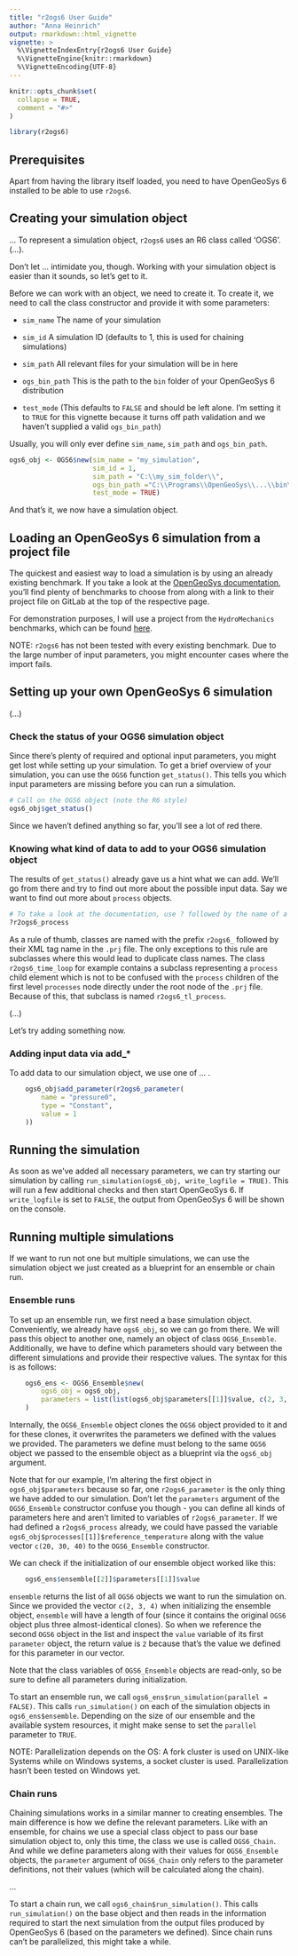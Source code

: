 ```yaml
---
title: "r2ogs6 User Guide"
author: "Anna Heinrich"
output: rmarkdown::html_vignette
vignette: >
  %\VignetteIndexEntry{r2ogs6 User Guide}
  %\VignetteEngine{knitr::rmarkdown}
  %\VignetteEncoding{UTF-8}
---
```


```r
knitr::opts_chunk$set(
  collapse = TRUE,
  comment = "#>"
)
```

```r
library(r2ogs6)
```

## Prerequisites
Apart from having the library itself loaded, you need to have OpenGeoSys 6 installed to be able to use `r2ogs6`. 

## Creating your simulation object
...
To represent a simulation object, `r2ogs6` uses an R6 class called 'OGS6'. (...). 

Don't let ... intimidate you, though. Working with your simulation object is easier than it sounds, so let's get to it. 

Before we can work with an object, we need to create it. To create it, we need to call the class constructor and provide it with some parameters:

* `sim_name` The name of your simulation

* `sim_id` A simulation ID (defaults to 1, this is used for chaining simulations)

* `sim_path` All relevant files for your simulation will be in here

* `ogs_bin_path` This is the path to the `bin` folder of your OpenGeoSys 6 distribution

* `test_mode` (This defaults to `FALSE` and should be left alone. I'm setting it to `TRUE` for this vignette because it turns off path validation and we haven't supplied a valid `ogs_bin_path`)

Usually, you will only ever define `sim_name`, `sim_path` and `ogs_bin_path`.

```r
ogs6_obj <- OGS6$new(sim_name = "my_simulation",
                     sim_id = 1,
                     sim_path = "C:\\my_sim_folder\\",
                     ogs_bin_path ="C:\\Programs\\OpenGeoSys\\...\\bin\\",
                     test_mode = TRUE)
```

And that's it, we now have a simulation object. 


## Loading an OpenGeoSys 6 simulation from a project file
The quickest and easiest way to load a simulation is by using an already existing benchmark. If you take a look at the [OpenGeoSys documentation](https://www.opengeosys.org/docs/benchmarks/elliptic/elliptic-dirichlet/), you'll find plenty of benchmarks to choose from along with a link to their project file on GitLab at the top of the respective page.

For demonstration purposes, I will use a project from the `HydroMechanics` benchmarks, which can be found [here](https://gitlab.opengeosys.org/ogs/ogs/-/tree/master/Tests/Data/HydroMechanics/IdealGas/flow_free_expansion).

NOTE: `r2ogs6` has not been tested with every existing benchmark. Due to the large number of input parameters, you might encounter cases where the import fails.


## Setting up your own OpenGeoSys 6 simulation
(...)


### Check the status of your OGS6 simulation object
Since there's plenty of required and optional input parameters, you might get lost while setting up your simulation. To get a brief overview of your simulation, you can use the `OGS6` function `get_status()`. This tells you which input parameters are missing before you can run a simulation.

```r
# Call on the OGS6 object (note the R6 style)
ogs6_obj$get_status()
```

Since we haven't defined anything so far, you'll see a lot of red there. 

### Knowing what kind of data to add to your OGS6 simulation object

The results of `get_status()` already gave us a hint what we can add. We'll go from there and try to find out more about the possible input data. Say we want to find out more about `process` objects.

```r
# To take a look at the documentation, use ? followed by the name of a class
?r2ogs6_process
```

As a rule of thumb, classes are named with the prefix `r2ogs6_` followed by their XML tag name in the `.prj` file. The only exceptions to this rule are subclasses where this would lead to duplicate class names. The class `r2ogs6_time_loop` for example contains a subclass representing a `process` child element which is not to be confused with the `process` children of the first level `processes` node directly under the root node of the `.prj` file. Because of this, that subclass is named `r2ogs6_tl_process`.

(...)



Let's try adding something now.

### Adding input data via add_*

To add data to our simulation object, we use one of ... . 

```r
    ogs6_obj$add_parameter(r2ogs6_parameter(
        name = "pressure0",
        type = "Constant",
        value = 1
    ))
```


## Running the simulation

As soon as we've added all necessary parameters, we can try starting our simulation by calling `run_simulation(ogs6_obj, write_logfile = TRUE)`. This will run a few additional checks and then start OpenGeoSys 6. If `write_logfile` is set to `FALSE`, the output from OpenGeoSys 6 will be shown on the console. 

## Running multiple simulations

If we want to run not one but multiple simulations, we can use the simulation object we just created as a blueprint for an ensemble or chain run.

### Ensemble runs

To set up an ensemble run, we first need a base simulation object. Conveniently, we already have `ogs6_obj`, so we can go from there. We will pass this object to another one, namely an object of class `OGS6_Ensemble`. Additionally, we have to define which parameters should vary between the different simulations and provide their respective values. The syntax for this is as follows:

```r
    ogs6_ens <- OGS6_Ensemble$new(
        ogs6_obj = ogs6_obj,
        parameters = list(list(ogs6_obj$parameters[[1]]$value, c(2, 3, 4)))
    )
```

Internally, the `OGS6_Ensemble` object clones the `OGS6` object provided to it and for these clones, it overwrites the parameters we defined with the values we provided. The parameters we define must belong to the same `OGS6` object we passed to the ensemble object as a blueprint via the `ogs6_obj` argument. 

Note that for our example, I'm altering the first object in `ogs6_obj$parameters` because so far, one `r2ogs6_parameter` is the only thing we have added to our simulation. Don't let the `parameters` argument of the `OGS6_Ensemble` constructor confuse you though - you can define all kinds of parameters here and aren't limited to variables of `r2ogs6_parameter`. If we had defined a `r2ogs6_process` already, we could have passed the variable `ogs6_obj$processes[[1]]$reference_temperature` along with the value vector `c(20, 30, 40)` to the `OGS6_Ensemble` constructor.

We can check if the initialization of our ensemble object worked like this:

```r
    ogs6_ens$ensemble[[2]]$parameters[[1]]$value
```

`ensemble` returns the list of all `OGS6` objects we want to run the simulation on. Since we provided the vector `c(2, 3, 4)` when initializing the ensemble object, `ensemble` will have a length of four (since it contains the original `OGS6` object plus three almost-identical clones). So when we reference the second `OGS6` object in the list and inspect the `value` variable of its first `parameter` object, the return value is `2` because that's the value we defined for this parameter in our vector. 

Note that the class variables of `OGS6_Ensemble` objects are read-only, so be sure to define all parameters during initialization.

To start an ensemble run, we call `ogs6_ens$run_simulation(parallel = FALSE)`. This calls `run_simulation()` on each of the simulation objects in `ogs6_ens$ensemble`. Depending on the size of our ensemble and the available system resources, it might make sense to set the `parallel` parameter to `TRUE`. 

NOTE: Parallelization depends on the OS: A fork cluster is used on UNIX-like Systems while on Windows systems, a socket cluster is used. Parallelization hasn't been tested on Windows yet.


### Chain runs

Chaining simulations works in a similar manner to creating ensembles. The main difference is how we define the relevant parameters. Like with an ensemble, for chains we use a special class object to pass our base simulation object to, only this time, the class we use is called `OGS6_Chain`. And while we define parameters along with their values for `OGS6_Ensemble` objects, the `parameter` argument of `OGS6_Chain` only refers to the parameter definitions, not their values (which will be calculated along the chain). 

...

To start a chain run, we call `ogs6_chain$run_simulation()`. This calls `run_simulation()` on the base object and then reads in the information required to start the next simulation from the output files produced by OpenGeoSys 6 (based on the parameters we defined). Since chain runs can't be parallelized, this might take a while.

